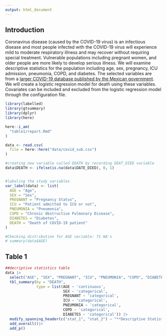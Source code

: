 ```yaml
---
output: html_document
---
```


## Introduction

Coronavirus disease (caused by the COVID-19 virus) is an infectious disease and most
people infected with the COVID-19 virus will experience mild to moderate respiratory
illness and may recover without requiring special treatment. Vulnerable populations
including pregnant women, and older people are more likely to develop serious illness.
We will examine descriptive statistics for the population including age, sex, pregnancy, ICU admission, pneumonia, COPD, and diabetes. The selected variables are from a [larger COVID-19 database published by the Mexican government](https://datos.gob.mx/busca/dataset/informacion-referente-a-casos-covid-19-en-mexico).
We will create a logistic regression model for death using these variables.
Covariates can be included and excluded from the logistic regression model through the configuration file.


```r
library(labelled)
library(gtsummary)
library(dplyr)
library(here)
```


```r
here::i_am(
  "table1/report.Rmd"
)

data <- read.csv(
  file = here::here("data/covid_sub.csv")
)

```


```r

#creating new variable called DEATH by recording DEAT_DIED variable
data$DEATH <- ifelse(is.na(data$DATE_DIED), 0, 1)


#labeling the study variables
var_label(data) <- list(
  AGE = "Age",
  SEX = "Sex",
  PREGNANT = "Pregnancy Status",
  ICU = "Patient admitted to ICU or not",
  PNEUMONIA = "Pneumonia",
  COPD = "Chronic Obstructive Pulmonary Disease",
  DIABETES = "Diabetes",
  DEATH = "Death of COVID-19 patient"
)

#Checking distribution for AGE variable: 71 NA's
# summary(data$AGE)

```

## Table 1

```r
##decriptive statistics table
data |>
  select("AGE", "SEX", "PREGNANT", "ICU", "PNEUMONIA", "COPD", "DIABETES", "DEATH") |>
  tbl_summary(by = "DEATH",
              type = list(AGE ~ 'continuous',
                          SEX ~ 'categorical',
                          PREGNANT ~ 'categorical',
                          ICU ~ 'categorical',
                          PNEUMONIA ~ 'categorical',
                          COPD ~ 'categorical',
                          DIABETES ~ 'categorical')) |>
  modify_spanning_header(c("stat_1", "stat_2") ~ "**Descriptive Statistics by COVID-19 Death: 0=No, 1= Yes**") |>
  add_overall()|>
  add_p()

```


